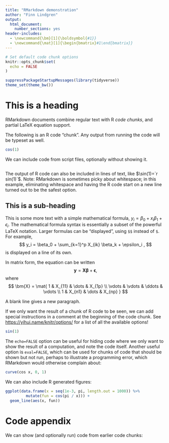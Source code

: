 ```yaml
---
title: "RMarkdown demonstration"
author: "Finn Lindgren"
output:
  html_document:
    number_sections: yes
header-includes:
  - \newcommand{\bm}[1]{\boldsymbol{#1}}
  - \newcommand{\mat}[1]{\begin{bmatrix}#1\end{bmatrix}}
---
```


```r
# Set default code chunk options
knitr::opts_chunk$set(
  echo = FALSE
)

suppressPackageStartupMessages(library(tidyverse))
theme_set(theme_bw())
```

# This is a heading

RMarkdown documents combine regular text with R _code chunks_, and
partial LaTeX equation support.

The following is an R code "chunk". Any output from running the code
will be typeset as well.

```r
cos(1)
```

We can include code from script files, optionally without showing it.
```r
```

The output of R code can also be included in lines of text, like
$\sin(1)=`r sin(1)`$. Note: RMarkdown is sometimes picky about
whitespace; in this example, eliminating whitespace and having the R
code start on a new line turned out to be the safest option.

## This is a sub-heading

This is some more text with a simple mathematical formula,
$y_i = \beta_0 + x_i \beta_1 + \epsilon_i$. The mathematical formula
syntax is essentially a subset of the powerful LaTeX notation. Larger
formulas can be "displayed", using `$$` instead of `$`. For example,
$$
y_i = \beta_0 + \sum_{k=1}^p X_{ik} \beta_k + \epsilon_i ,
$$
is displayed on a line of its own.

In matrix form, the equation can be written
$$
\bm{y} = \bm{X}\bm{\beta} + \bm{\epsilon} ,
$$
where
$$
\bm{X} = \mat{
1 & X_{11} & \dots & X_{1p} \\
\vdots & \vdots & \ddots & \vdots \\
1 & X_{n1} & \dots & X_{np}
}
$$


A blank line gives a new paragraph.

If we only want the result of a chunk of R code to be seen, we can add
special instructions in a comment at the beginning of the code chunk.
See <https://yihui.name/knitr/options/> for a list of all the available
options!

```r
sin(1)
```

The `echo=FALSE` option can be useful for hiding code where we only want
to show the result of a computation, and note the code itself. Another
useful option is `eval=FALSE`, which can be used for chunks of code that
should be shown but not run, perhaps to illustrate a programming error,
which RMarkdown would otherwise complain about:

```r
curve(cos x, 0, 1)
```

We can also include R generated figures:

```r
ggplot(data.frame(x = seq(1e-3, pi, length.out = 1000)) %>%
         mutate(fun = cos(pi / x))) +
  geom_line(aes(x, fun))
```

# Code appendix

We can show (and optionally run) code from earlier code chunks:

```r
```
